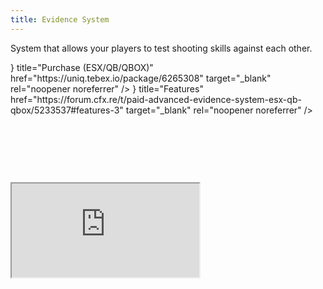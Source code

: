 ```yaml
---
title: Evidence System
---
```



System that allows your players to test shooting skills against each other.

<Cards>
  <Card icon={<FaShoppingBasket />} title="Purchase (ESX/QB/QBOX)" href="https://uniq.tebex.io/package/6265308" target="_blank" rel="noopener noreferrer" />
  <Card icon={<FaList />} title="Features" href="https://forum.cfx.re/t/paid-advanced-evidence-system-esx-qb-qbox/5233537#features-3" target="_blank" rel="noopener noreferrer" />
</Cards>

<p>&nbsp;</p>
<p>&nbsp;</p>
<p>&nbsp;</p>
 
<div style={{ position: 'relative', width: '100%', paddingBottom: '56.25%', height: 0, overflow: 'hidden' }}>
    <iframe 
        src="https://www.youtube.com/embed/2ebnSXCvQUM?si=5k_D3_yHS-P7UbKU" 
        title="" 
        style={{ position: 'absolute', top: 0, left: 0, width: '100%', height: '100%', border: 0 }} 
        allow="accelerometer; autoplay; clipboard-write; encrypted-media; gyroscope; picture-in-picture; web-share" 
        referrerPolicy="strict-origin-when-cross-origin" 
        allowFullScreen>
    </iframe>
</div>
